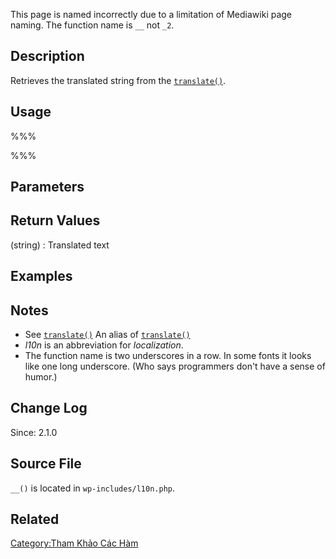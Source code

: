 {{Nháp}}{{Vietnamese_Category}}
This page is named incorrectly due to a limitation of Mediawiki page naming. The function name is <tt>__</tt> not <tt>_2</tt>.

== Description ==
Retrieves the translated string from the [[Function_Reference/translate|<tt>translate()</tt>]].

== Usage ==
%%%<?php __( $text, $domain ) ?>%%%

== Parameters ==
{{Parameter|$text|string|Text to translate}}
{{Parameter|$domain|string|Domain to retrieve the translated text|optional|'default'}}

== Return Values ==
; (string) : Translated text

== Examples ==
<!-- Need creative examples. Feel free to link to external examples. -->

== Notes ==
* See [[Function_Reference/translate|<tt>translate()</tt>]] An alias of [[Function_Reference/translate|<tt>translate()</tt>]]
* <i>l10n</i> is an abbreviation for <i>localization</i>.
* The function name is two underscores in a row. In some fonts it looks like one long underscore. (Who says programmers don't have a sense of humor.)

== Change Log ==
Since: 2.1.0

== Source File ==
<!-- Need links to current source code files -->
<tt>__()</tt> is located in <tt>wp-includes/l10n.php</tt>.

== Related ==
<!--
    To Do:
    Need to find related functions.
    Need to create groups of functions and create templates to add them to a page quickly.
    Some functions may be related to many groups of functions.
-->

[[Category:Tham Khảo Các Hàm]]